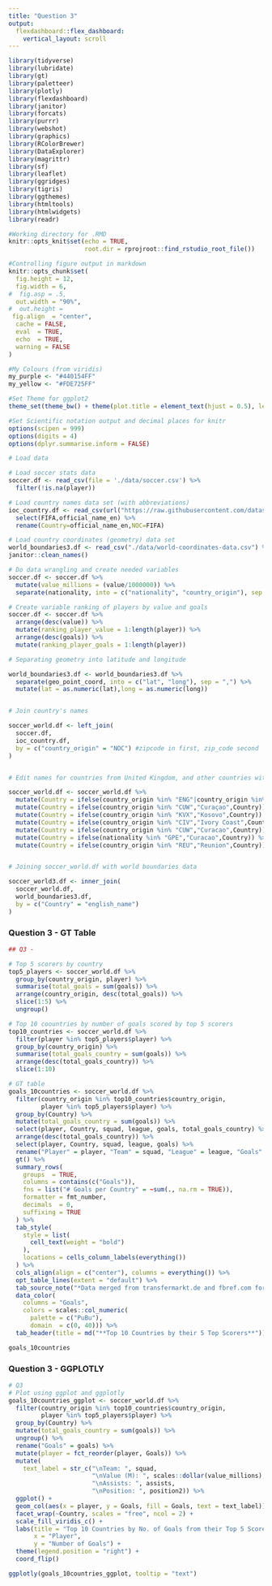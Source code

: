 ```yaml
---
title: "Question 3"
output: 
  flexdashboard::flex_dashboard:
    vertical_layout: scroll
---
```


```r
library(tidyverse)
library(lubridate)
library(gt)
library(paletteer)
library(plotly)
library(flexdashboard)
library(janitor)
library(forcats)
library(purrr)
library(webshot)
library(graphics)
library(RColorBrewer)
library(DataExplorer)
library(magrittr)
library(sf)
library(leaflet)
library(ggridges)
library(tigris)
library(ggthemes)
library(htmltools)
library(htmlwidgets)
library(readr)

#Working directory for .RMD
knitr::opts_knit$set(echo = TRUE,
                     root.dir = rprojroot::find_rstudio_root_file())

#Controlling figure output in markdown
knitr::opts_chunk$set(
  fig.height = 12, 
  fig.width = 6,
#  fig.asp = .5,
  out.width = "90%",
#  out.height = 
 fig.align  = "center",
  cache = FALSE,
  eval  = TRUE,
  echo  = TRUE,
  warning = FALSE
)

#My Colours (from viridis)
my_purple <- "#440154FF"
my_yellow <- "#FDE725FF"

#Set Theme for ggplot2
theme_set(theme_bw() + theme(plot.title = element_text(hjust = 0.5), legend.position = "bottom"))

#Set Scientific notation output and decimal places for knitr
options(scipen = 999)
options(digits = 4)
options(dplyr.summarise.inform = FALSE)
```


```r
# Load data

# Load soccer stats data
soccer.df <- read_csv(file = './data/soccer.csv') %>%
  filter(!is.na(player))

# Load country names data set (with abbreviations)
ioc_country.df <- read_csv(url("https://raw.githubusercontent.com/datasets/country-codes/master/data/country-codes.csv")) %>%
  select(FIFA,official_name_en) %>%
  rename(Country=official_name_en,NOC=FIFA)

# Load country coordinates (geometry) data set
world_boundaries3.df <- read_csv("./data/world-coordinates-data.csv") %>%
janitor::clean_names() 

```

```r
# Do data wrangling and create needed variables
soccer.df <- soccer.df %>%
  mutate(value_millions = (value/1000000)) %>%
  separate(nationality, into = c("nationality", "country_origin"), sep = " ")

# Create variable ranking of players by value and goals
soccer.df <- soccer.df %>%
  arrange(desc(value)) %>%
  mutate(ranking_player_value = 1:length(player)) %>%
  arrange(desc(goals)) %>%
  mutate(ranking_player_goals = 1:length(player))

# Separating geometry into latitude and longitude

world_boundaries3.df <- world_boundaries3.df %>%
  separate(geo_point_coord, into = c("lat", "long"), sep = ",") %>%
  mutate(lat = as.numeric(lat),long = as.numeric(long))


# Join country's names

soccer_world.df <- left_join(
  soccer.df,
  ioc_country.df,
  by = c("country_origin" = "NOC") #zipcode in first, zip_code second
)


# Edit names for countries from United Kingdom, and other countries with special characters

soccer_world.df <- soccer_world.df %>%
  mutate(Country = ifelse(country_origin %in% "ENG"|country_origin %in% "WAL"|country_origin %in% "SCO"|country_origin %in% "NIR","United Kingdom",Country)) %>%
  mutate(Country = ifelse(country_origin %in% "CUW","Curaçao",Country)) %>%
  mutate(Country = ifelse(country_origin %in% "KVX","Kosovo",Country)) %>%
  mutate(Country = ifelse(country_origin %in% "CIV","Ivory Coast",Country)) %>%
  mutate(Country = ifelse(country_origin %in% "CUW","Curacao",Country)) %>%
  mutate(Country = ifelse(nationality %in% "GPE","Curacao",Country)) %>%
  mutate(Country = ifelse(country_origin %in% "REU","Reunion",Country))


# Joining soccer_world.df with world boundaries data

soccer_world3.df <- inner_join(
  soccer_world.df, 
  world_boundaries3.df, 
  by = c("Country" = "english_name") 
)
```

### **Question 3 - GT Table**

```r
## Q3 - 

# Top 5 scorers by country
top5_players <- soccer_world.df %>%
  group_by(country_origin, player) %>%
  summarise(total_goals = sum(goals)) %>%
  arrange(country_origin, desc(total_goals)) %>%
  slice(1:5) %>%
  ungroup()

# Top 10 coountries by number of goals scored by top 5 scorers
top10_countries <- soccer_world.df %>%
  filter(player %in% top5_players$player) %>%
  group_by(country_origin) %>%
  summarise(total_goals_country = sum(goals)) %>%
  arrange(desc(total_goals_country)) %>%
  slice(1:10)

# GT table
goals_10countries <- soccer_world.df %>%
  filter(country_origin %in% top10_countries$country_origin,
         player %in% top5_players$player) %>%
  group_by(Country) %>%
  mutate(total_goals_country = sum(goals)) %>%
  select(player, Country, squad, league, goals, total_goals_country) %>%
  arrange(desc(total_goals_country)) %>%
  select(player, Country, squad, league, goals) %>%
  rename("Player" = player, "Team" = squad, "League" = league, "Goals" = goals) %>%
  gt() %>%
  summary_rows(
    groups  = TRUE,
    columns = contains(c("Goals")),
    fns = list("# Goals per Country" = ~sum(., na.rm = TRUE)),
    formatter = fmt_number,
    decimals  = 0,
    suffixing = TRUE
  ) %>%
  tab_style(
    style = list(
      cell_text(weight = "bold")
    ),
    locations = cells_column_labels(everything())
  ) %>% 
  cols_align(align = c("center"), columns = everything()) %>%
  opt_table_lines(extent = "default") %>%
  tab_source_note("*Data merged from transfermarkt.de and fbref.com for 2018/19 season by Rafael Stepien and available on Kaggle*") %>%
  data_color(
    columns = "Goals",
    colors = scales::col_numeric(
      palette = c("PuBu"),
      domain  = c(0, 40))) %>%
  tab_header(title = md("**Top 10 Countries by their 5 Top Scorers**"))

goals_10countries
```

### **Question 3 - GGPLOTLY**

```r

# Q3
# Plot using ggplot and ggplotly
goals_10countries_ggplot <- soccer_world.df %>%
  filter(country_origin %in% top10_countries$country_origin,
         player %in% top5_players$player) %>%
  group_by(Country) %>%
  mutate(total_goals_country = sum(goals)) %>%
  ungroup() %>%
  rename("Goals" = goals) %>%
  mutate(player = fct_reorder(player, Goals)) %>%
  mutate(
    text_label = str_c("\nTeam: ", squad,
                       "\nValue (M): ", scales::dollar(value_millions),
                       "\nAssists: ", assists,
                       "\nPosition: ", position2)) %>%
  ggplot() +
  geom_col(aes(x = player, y = Goals, fill = Goals, text = text_label)) +
  facet_wrap(~Country, scales = "free", ncol = 2) +
  scale_fill_viridis_c() +
  labs(title = "Top 10 Countries by No. of Goals from their Top 5 Scorers",
       x = "Player",
       y = "Number of Goals") +
  theme(legend.position = "right") +
  coord_flip()

ggplotly(goals_10countries_ggplot, tooltip = "text")
```